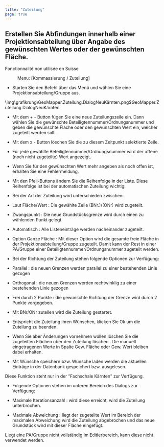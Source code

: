 ```yaml
---
title: "Zuteilung"
page: true
---
```

## Erstellen Sie Abfindungen innerhalb einer Projektionsabteilung &#252;ber Angabe des gew&#252;nschten Wertes oder der gew&#252;nschten Fl&#228;che.
<Success>
 <Bold> Fonctionnalit&#233; non utilis&#233;e en Suisse </Bold> 
</Success>

<GeoMapper> <Menu> Menu: [Kommassierung / Zuteilung] </Menu> 


- Starten Sie den Befehl &#252;ber das Men&#252; und w&#228;hlen Sie eine Projektionsabteilung/Gruppe aus.





<Image>\img\grafikrung\GeoMapper.Zuteilung.DialogNeuKärnten.png$GeoMapper.Zuteilung.DialogNeuKärnten</Image>

- Mit dem <Border> + </Border>  - Button f&#252;gen Sie eine neue Zuteilungszeile ein. Dann w&#228;hlen Sie die gew&#252;nschte Beteiligtennummer/Ordnungsnummer und geben die gew&#252;nschte Fl&#228;che oder den gew&#252;nschten Wert ein, welcher zugeteilt werden soll.


- Mit dem <Border> x </Border>  - Button l&#246;schen Sie die zu diesem Zeitpunkt selektierte Zeile.


- F&#252;r jede gew&#228;hlte Beteiligtennummer/Ordnungsnummer wird der offene (noch nicht zugeteilte) Wert angezeigt.


- Wenn Sie f&#252;r den gew&#252;nschten Wert mehr angeben als noch offen ist, erhalten Sie eine Fehlermeldung.








- Mit den Pfeil-Buttons &#228;ndern Sie die Reihenfolge in der Liste. Diese Reihenfolge ist bei der automatischen Zuteilung wichtig.






- Bei der Art der Zuteilung wird unterschieden zwischen:


- Laut <Italic> Fl&#228;che/Wert </Italic> : Die gew&#228;hlte Zeile (BNr.)/(ONr) wird zugeteilt.


- <Italic> Zwangspunkt </Italic> : Die neue Grundst&#252;cksgrenze wird durch einen zu w&#228;hlenden Punkt gelegt.


- <Italic> Automatisch </Italic> : Alle Listeneintr&#228;ge werden nacheinander zugeteilt.


- Option <Italic> Ganze Fl&#228;che </Italic> : Mit dieser Option wird die gesamte freie Fl&#228;che in der Projektionsabteilung/Gruppe zugeteilt. Damit kann der Rest in einer PA/Gruppe einer Beteiligtennummer/Ordnungsnummer zugeteilt werden.








- Bei der Richtung der Zuteilung stehen folgende Optionen zur Verf&#252;gung:


- <Italic> Parallel </Italic> : die neuen Grenzen werden parallel zu einer bestehenden Linie gezogen


- <Italic> Orthogonal </Italic> : die neuen Grenzen werden rechtwinklig zu einer bestehenden Linie gezogen


- <Italic> Frei durch 2 Punkte </Italic> : die gew&#252;nschte Richtung der Grenze wird durch 2 Punkte vorgegeben.








- Mit <Border> BNr/ONr zuteilen </Border>  wird die Zuteilung gestartet.


- Entspricht die Zuteilung ihren W&#252;nschen, klicken Sie <Border> Ok </Border>  um die Zuteilung zu beenden.


- Wenn Sie aber &#196;nderungen vornehmen wollen l&#246;schen Sie die zugeteilten Fl&#228;chen &#252;ber den <Border> Zuteilung löschen </Border> . Die manuell eingetragenen Werte in Spalte <Italic> Gew. Fl&#228;che </Italic>  oder <Italic> Gew. Wert </Italic>  bleiben dabei erhalten.








- Mit <Border>Wünsche  speichern</Border>  bzw. <Border>Wünsche laden</Border>  werden die aktuellen Eintr&#228;ge in der Datenbank gespeichert bzw. ausgelesen.



<Warning>
Diese Funktion steht nur in der &quot;Fachschale K&#228;rnten&quot; zur Verf&#252;gung. 

</Warning>




- Folgende Optionen stehen im unteren Bereich des Dialogs zur Verf&#252;gung:

- <Italic> Maximale Iterationsanzahl </Italic> :  wird diese erreicht, wird die Zuteilung unterbrochen.

- <Italic> Maximale Abweichung </Italic> :  liegt der zugeteilte Wert im Bereich der maximalen Abweichung wird die Zuteilung abgebrochen und das neue Grundst&#252;ck wird mit dieser Fl&#228;che eingef&#252;gt.






<Warning>
Liegt eine PA/Gruppe nicht vollst&#228;ndig im Editierbereich, kann diese nicht verwendet werden.
</Warning>



</GeoMapper>
